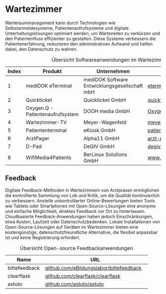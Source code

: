 # Wartezimmer

Warteraummanagement kann durch Technologien wie Selbstanmeldesysteme, Patientenaufrufsysteme und digitale Unterhaltungslösungen optimiert werden, um Wartezeiten zu verkürzen und den Patientenfluss effizienter zu gestalten. Diese Systeme verbessern die Patientenerfahrung, reduzieren den administrativen Aufwand und helfen dabei, den Datenschutz zu wahren.

| Index | Produkt | Unternehmen | URL |
|---|---|---|---| 
| 1 | mediDOK eTerminal | mediDOK Software Entwicklungsgesellschaft mbH | [eterminal.de](https://eterminal.de/) |
| 2 | Quickticket | Quickticket GmbH | [quickticket.io](https://quickticket.io) |
| 3 | Oxygen.Q - Patientenaufrufsystem | DOOH media GmbH | [OxygenQ.net](http://www.OxygenQ.net) |
| 4 | Wartezimmer-TV | Meyer-Wagenfeld | [meyer-wagenfeld.de](http://www.meyer-wagenfeld.de) |
| 5  | Patiententerminal | eKiosk GmbH | [patiententerminal.de](https://patiententerminal.de/) |
| 6 | ArztPager | Alpha11 GmbH | [arzt-pager.de](https://arzt-pager.de/) |
| 7 | D-Pad | DeGIV GmbH | [degiv.net/d-pad](https://degiv.net/d-pad/) |
| 8 | WifiMedia4Patients | BerLinux Solutions GmbH | [www.wifimedia4patients.de](https://www.wifimedia4patients.de/) |

: Übersicht Softwareanwendungen im Wartezimmer

## Feedback

Digitale Feedback-Methoden in Wartezimmern von Arztpraxen ermöglichen die kontrollierte Sammlung von Lob und Kritik, um die Qualität kontinuierlich zu verbessern. Anstelle unkontrollierter Online-Bewertungen bieten Tools wie Tablets oder Smartphones mit Open-Source-Lösungen eine anonyme und einfache Möglichkeit, direktes Feedback vor Ort zu hinterlassen. Cloudbasierte Feedback-Anwendungen haben jedoch Einschränkungen, etwa Kosten, Laufzeit oder Datenschutzbedenken. Lokale Installationen von Open-Source-Lösungen auf Geräten im Wartezimmer bieten eine kostengünstige, datenschutzfreundliche Alternative, die flexibel anpassbar ist und keine Registrierung erfordert.

| Name          | URL                                      |
|---------------|------------------------------------------|
| bittefeedback | [github.com/eBildungslabor/bittefeedback](https://github.com/eBildungslabor/bittefeedback) |
| clearflask    | [github.com/clearflask/clearflask](https://github.com/clearflask/clearflask) |
| astuto        | [github.com/astuto/astuto](https://github.com/astuto/astuto)         |

: Übersicht Open-source Feedbackanwendungen
